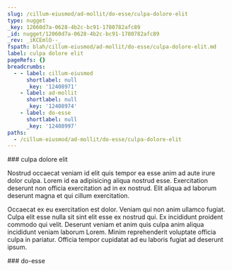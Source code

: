 ```yaml
---
slug: /cillum-eiusmod/ad-mollit/do-esse/culpa-dolore-elit
type: nugget
_key: 12060d7a-0628-4b2c-bc91-1780782afc89
_id: nugget/12060d7a-0628-4b2c-bc91-1780782afc89
_rev: _iKCEmlO--_
fspath: blah/cillum-eiusmod/ad-mollit/do-esse/culpa-dolore-elit.md
label: culpa dolore elit
pageRefs: {}
breadcrumbs:
  - - label: cillum-eiusmod
      shortlabel: null
      _key: '12408971'
    - label: ad-mollit
      shortlabel: null
      _key: '12408974'
    - label: do-esse
      shortlabel: null
      _key: '12408997'
paths:
  - /cillum-eiusmod/ad-mollit/do-esse/culpa-dolore-elit
---
```


<NuggetArea>
<Nugget slug="/cillum-eiusmod/ad-mollit/do-esse/culpa-dolore-elit" type="nugget" _key="12060d7a-0628-4b2c-bc91-1780782afc89" _id="nugget/12060d7a-0628-4b2c-bc91-1780782afc89" _rev="_iKCEmlO--_" fspath="blah/cillum-eiusmod/ad-mollit/do-esse/culpa-dolore-elit.md" label="culpa dolore elit" paths="/cillum-eiusmod/ad-mollit/do-esse/culpa-dolore-elit">
<NuggetBody>
### culpa dolore elit

Nostrud occaecat veniam id elit quis tempor ea esse anim ad aute irure dolor culpa. Lorem id ea adipisicing aliqua nostrud esse. Exercitation deserunt non officia exercitation ad in ex nostrud. Elit aliqua ad laborum deserunt magna et qui cillum exercitation.

Occaecat ex eu exercitation est dolor. Veniam qui non anim ullamco fugiat. Culpa elit esse nulla sit sint elit esse ex nostrud qui. Ex incididunt proident commodo qui velit. Deserunt veniam et anim quis culpa anim aliqua incididunt veniam laborum Lorem. Minim reprehenderit voluptate officia culpa in pariatur. Officia tempor cupidatat ad eu laboris fugiat ad deserunt ipsum.

</NuggetBody>
<Breadcrumbs>
<Crumbs>
<Crumb _key="12408971" label="cillum-eiusmod" /><Crumb _key="12408974" label="ad-mollit" /><Crumb _key="12408997" label="do-esse" />
</Crumbs>
</Breadcrumbs>
</Nugget>

<NuggetsInbound>
</NuggetsInbound>
<NuggetsOutbound>
</NuggetsOutbound>
</NuggetArea>
<PassagesInbound>
<Passage direction="inbound" type="passage" _key="12408997" _id="passage/12408997" _rev="_iKCEmlK---" label="do-esse" passage="do-esse" fspath="blah/cillum-eiusmod/ad-mollit/do-esse" paths="/cillum-eiusmod/ad-mollit/do-esse" slug="/cillum-eiusmod/ad-mollit/do-esse">
<NuggetBody>
### do-esse

</NuggetBody>
<Breadcrumbs>
<Crumbs>
<Crumb _key="12408971" label="cillum-eiusmod" /><Crumb _key="12408974" label="ad-mollit" />
</Crumbs>
</Breadcrumbs>
</Passage>

</PassagesInbound>
<PassagesOutbound>
</PassagesOutbound>